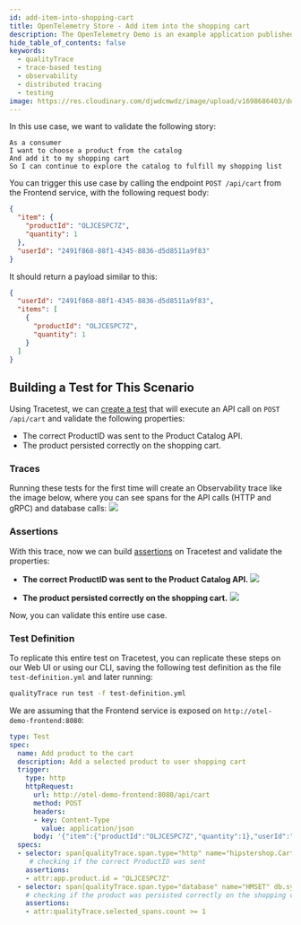 ```yaml
---
id: add-item-into-shopping-cart
title: OpenTelemetry Store - Add item into the shopping cart
description: The OpenTelemetry Demo is an example application published by the OpenTelemtry CNCF project. This use case covers adding a product from the catalog into a shopping cart.
hide_table_of_contents: false
keywords:
  - qualityTrace
  - trace-based testing
  - observability
  - distributed tracing
  - testing
image: https://res.cloudinary.com/djwdcmwdz/image/upload/v1698686403/docs/Blog_Thumbnail_14_rsvkmo.jpg
---
```


In this use case, we want to validate the following story:

```
As a consumer
I want to choose a product from the catalog
And add it to my shopping cart
So I can continue to explore the catalog to fulfill my shopping list
```

You can trigger this use case by calling the endpoint `POST /api/cart` from the Frontend service, with the following request body:
```json
{
  "item": {
    "productId": "OLJCESPC7Z",
    "quantity": 1
  },
  "userId": "2491f868-88f1-4345-8836-d5d8511a9f83"
}
```

It should return a payload similar to this:
```json
{
  "userId": "2491f868-88f1-4345-8836-d5d8511a9f83",
  "items": [
    {
      "productId": "OLJCESPC7Z",
      "quantity": 1
    }
  ]
}
```

## Building a Test for This Scenario

Using Tracetest, we can [create a test](/web-ui/creating-tests) that will execute an API call on `POST /api/cart` and validate the following properties:
- The correct ProductID was sent to the Product Catalog API.
- The product persisted correctly on the shopping cart.

### Traces

Running these tests for the first time will create an Observability trace like the image below, where you can see spans for the API calls (HTTP and gRPC) and database calls:
![](../images/add-item-into-shopping-cart-trace.png)

### Assertions

With this trace, now we can build [assertions](/concepts/assertions) on Tracetest and validate the properties:

- **The correct ProductID was sent to the Product Catalog API.**
![](../images/add-item-into-shopping-cart-api-test-spec.png)

- **The product persisted correctly on the shopping cart.**
![](../images/add-item-into-shopping-cart-db-test-spec.png)

Now, you can validate this entire use case.

### Test Definition

To replicate this entire test on Tracetest, you can replicate these steps on our Web UI or using our CLI, saving the following test definition as the file `test-definition.yml` and later running:

```sh
qualityTrace run test -f test-definition.yml
```

We are assuming that the Frontend service is exposed on `http://otel-demo-frontend:8080`:

```yaml
type: Test
spec:
  name: Add product to the cart
  description: Add a selected product to user shopping cart
  trigger:
    type: http
    httpRequest:
      url: http://otel-demo-frontend:8080/api/cart
      method: POST
      headers:
      - key: Content-Type
        value: application/json
      body: '{"item":{"productId":"OLJCESPC7Z","quantity":1},"userId":"2491f868-88f1-4345-8836-d5d8511a9f83"}'
  specs:
  - selector: span[qualityTrace.span.type="http" name="hipstershop.CartService/AddItem"]
     # checking if the correct ProductID was sent
    assertions:
    - attr:app.product.id = "OLJCESPC7Z"
  - selector: span[qualityTrace.span.type="database" name="HMSET" db.system="redis" db.redis.database_index="0"]
    # checking if the product was persisted correctly on the shopping cart
    assertions:
    - attr:qualityTrace.selected_spans.count >= 1
```
